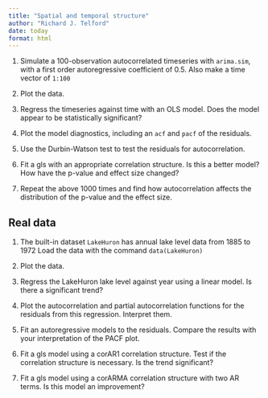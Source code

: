 ```yaml
---
title: "Spatial and temporal structure"
author: "Richard J. Telford"
date: today
format: html
---
```


1) Simulate a 100-observation autocorrelated timeseries with `arima.sim`, with a first order autoregressive coefficient of 0.5. Also make a time vector of `1:100`


2) Plot the data. 



3) Regress the timeseries against time with an OLS model. Does the model appear to be statistically significant?

4) Plot the model diagnostics, including an `acf` and `pacf` of the residuals.


5) Use the Durbin-Watson test to test the residuals for autocorrelation.



6) Fit a gls with an appropriate correlation structure. Is this a better model? How have the p-value and effect size changed?


7) Repeat the above 1000 times and find how autocorrelation affects the distribution of the p-value and the effect size.


## Real data

1) The built-in dataset `LakeHuron` has annual lake level data from 1885 to 1972
Load the data with the command `data(LakeHuron)`

2) Plot the data.

3) Regress the LakeHuron lake level against year using a linear model. Is there a significant trend?

4) Plot the autocorrelation and partial autocorrelation functions for the residuals from this regression. Interpret them.

5) Fit an autoregressive models to the residuals. Compare the results with your interpretation of the PACF plot.


6) Fit a gls model using a corAR1 correlation structure. Test if the correlation structure is necessary. Is the trend significant? 

7) Fit a gls model using a corARMA correlation structure with two AR terms. Is this model an improvement?


